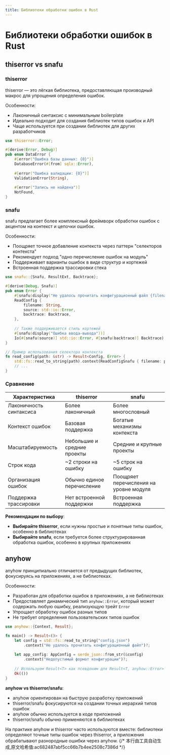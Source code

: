 ```yaml
---
title: Библиотеки обработки ошибок в Rust
---
```


# Библиотеки обработки ошибок в Rust


<LinkCard
  href="https://docs.rs/thiserror/latest/thiserror/"
  title="thiserror"
  description="Удобный производный макрос для пользовательских типов ошибок"
/>

<LinkCard
  href="https://docs.rs/snafu/latest/snafu/"
  title="snafu"
  description="Фреймворк для обработки и отчёта об ошибках с контекстом"
/>

<LinkCard
  href="https://docs.rs/anyhow/latest/anyhow/"
  title="anyhow"
  description="Гибкая библиотека для обработки и отчёта об ошибках"
/>

## thiserror vs snafu

### thiserror

thiserror — это лёгкая библиотека, предоставляющая производный макрос для упрощения определения ошибок.

Особенности:
- Лаконичный синтаксис с минимальным boilerplate
- Идеально подходит для создания библиотек типов ошибок и API
- Чаще используется при создании библиотек для других разработчиков

```rust
use thiserror::Error;

#[derive(Error, Debug)]
pub enum DataError {
    #[error("Ошибка базы данных: {0}")]
    DatabaseError(#[from] sqlx::Error),
    
    #[error("Ошибка валидации: {0}")]
    ValidationError(String),
    
    #[error("Запись не найдена")]
    NotFound,
}
```

### snafu

snafu предлагает более комплексный фреймворк обработки ошибок с акцентом на контекст и цепочки ошибок.

Особенности:
- Поощряет точное добавление контекста через паттерн "селекторов контекста"
- Рекомендует подход "одно перечисление ошибок на модуль"
- Поддерживает варианты ошибок в виде структур и кортежей
- Встроенная поддержка трассировки стека

```rust
use snafu::{Snafu, ResultExt, Backtrace};

#[derive(Debug, Snafu)]
pub enum Error {
    #[snafu(display("Не удалось прочитать конфигурационный файл {filename:?}"))]
    ReadConfig {
        filename: String,
        source: std::io::Error,
        backtrace: Backtrace,
    },
    
    // Также поддерживается стиль кортежей
    #[snafu(display("Ошибка ввода-вывода"))]
    Io(#[snafu(source)] std::io::Error, #[snafu(backtrace)] Backtrace),
}

// Пример использования селектора контекста
fn read_config(path: &str) -> Result<Config, Error> {
    std::fs::read_to_string(path).context(ReadConfigSnafu { filename: path })?;
    // ...
}
```

### Сравнение

| Характеристика | thiserror | snafu |
|---------------|-----------|-------|
| Лаконичность синтаксиса | Более лаконичный | Более многословный |
| Контекст ошибок | Базовая поддержка | Богатые механизмы контекста |
| Масштабируемость | Небольшие и средние проекты | Средние и крупные проекты |
| Строк кода | ~2 строки на ошибку | ~5 строк на ошибку |
| Организация ошибок | Обычно единое перечисление | Поощряет перечисления на уровне модуля |
| Поддержка трассировки | Нет встроенной поддержки | Встроенная поддержка |

**Рекомендации по выбору**:
- **Выбирайте thiserror**, если нужны простые и понятные типы ошибок, особенно в библиотеках
- **Выбирайте snafu**, если требуется более структурированная обработка ошибок, особенно в крупных приложениях

## anyhow

anyhow принципиально отличается от предыдущих библиотек, фокусируясь на приложениях, а не библиотеках.

Особенности:
- Разработан для обработки ошибок в приложениях, а не библиотеках
- Предоставляет динамический тип `anyhow::Error`, который может содержать любую ошибку, реализующую трейт `Error`
- Упрощает обработку ошибок разных типов
- Не требует определения пользовательских типов ошибок

```rust
use anyhow::{Context, Result};

fn main() -> Result<()> {
    let config = std::fs::read_to_string("config.json")
        .context("Не удалось прочитать конфигурационный файл")?;
        
    let app_config: AppConfig = serde_json::from_str(&config)
        .context("Недопустимый формат конфигурации")?;
        
    // Используем Result<T> как псевдоним для Result<T, anyhow::Error>
    Ok(())
}
```

**anyhow vs thiserror/snafu**:
- anyhow ориентирован на быструю разработку приложений
- thiserror/snafu фокусируются на создании точных иерархий типов ошибок
- anyhow обычно используется в коде приложений
- thiserror/snafu обычно применяются в библиотеках

На практике anyhow и thiserror часто используются вместе: библиотеки определяют точные типы ошибок через thiserror, а приложения обрабатывают разнородные ошибки через anyhow.
{/* 本行由工具自动生成,原文哈希值:ac682487abf5cc66b7b4ee2508c7386d */}